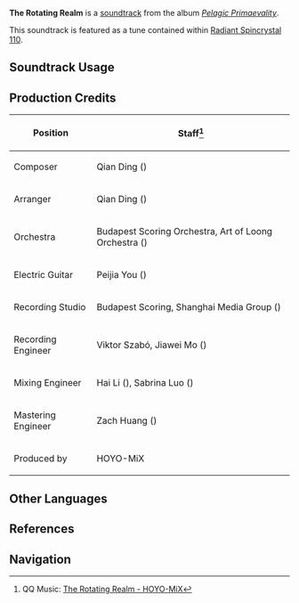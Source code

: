 {{Soundtrack Infobox
|image          = Pelagic Primaevality.png
|album          = Pelagic Primaevality
|disc           = 2
|number         = 34
|featured       =
|featured2      =
|featured3      =
|featured_disc  =
|featured_disc2 =
|featured_disc3 =
|youtube_id     = gFoQ7XPWa5s
|spotify_id     = 7tKSAeGdHSgwOIGKK5s8rd
|previous       = Clockwork Waltz
|next           = Welcome to the Industry
}}
'''The Rotating Realm''' is a [[soundtrack]] from the album ''[[Pelagic Primaevality]]''.

This soundtrack is featured as a tune contained within [[Radiant Spincrystal 110]].

==Soundtrack Usage==
{{Soundtrack Usage
|quest    = Fortress of Meropide (Quest)
|location = Fortress of Meropide
|domain   = Imaginarium Theater//Theater Lobby
|eventgameplay = Lean, Mean, Cleaning Machine!//stage IV
|teapot   = 110
}}

==Production Credits==
{| class="wikitable"
! Position
! Staff<ref>QQ Music: [https://y.qq.com/n/ryqq/songDetail/0035MNQu3HJ5Q1 {{zh|齿轮的王国}} The Rotating Realm - HOYO-MiX]</ref>
|-
| Composer
| Qian Ding ({{zh|丁谦}})
|-
| Arranger
| Qian Ding ({{zh|丁谦}})
|-
| Orchestra
| Budapest Scoring Orchestra, Art of Loong Orchestra ({{zh|龙之艺交响乐团}})
|-
| Electric Guitar
| Peijia You ({{zh|尤裴佳}})
|-
| Recording Studio
| Budapest Scoring, Shanghai Media Group ({{zh|上海广播大厦}})
|-
| Recording Engineer
| Viktor Szabó, Jiawei Mo ({{zh|莫家伟}})
|-
| Mixing Engineer
| Hai Li ({{zh|李海}}), Sabrina Luo ({{zh|罗筱薇}})
|-
| Mastering Engineer
| Zach Huang ({{zh|黄巍}})
|-
| Produced by
| HOYO-MiX
|}
<!--
==Trivia==
-->
==Other Languages==
{{Other Languages
|en       = The Rotating Realm
|zhs     = 齿轮的王国
|zhs_rm  = Chǐlún de Wángguó
|zht     = 齒輪的王國
|zht_rm  = Chǐlún de Wángguó
|zh_tl   = The Kingdom of Gears
|ja      = 歯車の王国
|ja_rm   = Haguruma no Oukoku
|ja_tl   = The Kingdom of Gears
}}

==References==
{{Reflist}}

==Navigation==
{{Soundtrack Navbox|Pelagic Primaevality}}